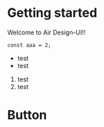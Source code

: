 
<Meta title="Overview/Getting started" />

# Getting started

Welcome to Air Design-UI!!

```
const aaa = 2;
```

- test
- test

1. test
1. test

# Button

<Story id="components-button--button" />

